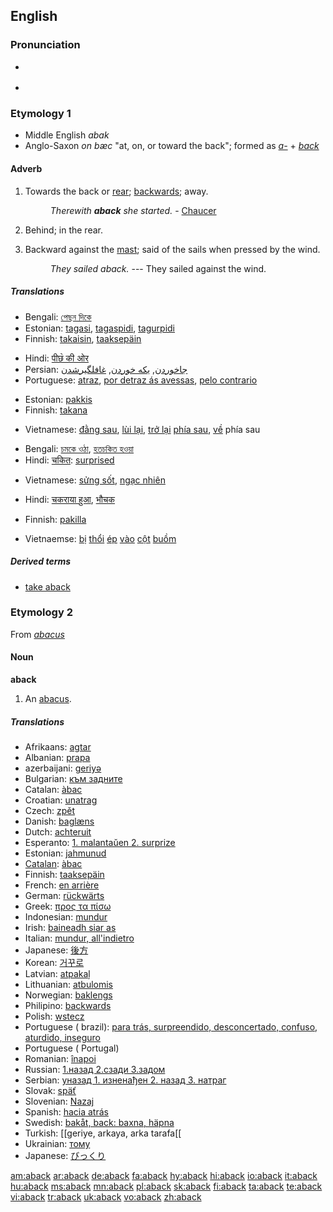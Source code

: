 ==English==

===Pronunciation===
* {{a|RP}} {{IPA|/əˈbæk/}}
* {{rhymes|æk}}

===Etymology 1===
* Middle English ''abak''
* Anglo-Saxon ''on bæc'' "at, on, or toward the back"; formed as ''[[a-]]'' + ''[[back]]''

====Adverb====
{{en-adv|-}}

# {{rare}} Towards the back or [[rear]]; [[backwards]]; away.
#: ''Therewith '''aback''' she started.'' - [[Chaucer]]
# Behind; in the rear.
# {{nautical}} Backward against the [[mast]]; said of the sails when pressed by the wind.
#: ''They sailed aback.'' --- They sailed against the wind.

=====Translations=====
{{trans-top|backwards}}
* Bengali: [[পেছন দিকে]]
* Estonian: [[tagasi]], [[tagaspidi]], [[tagurpidi]]
* Finnish: [[takaisin]], [[taaksepäin]]
{{trans-mid}}
* Hindi: [[पीछ॓ की ओर]]
* Persian: [[جاخوردن]], [[یکه خوردن]], [[غافلگیرشدن]]
* Portuguese: [[atraz]], [[por detraz ás avessas]], [[pelo contrario]]
{{trans-bottom}}

{{trans-top|in the rear}}
* Estonian: [[pakkis]]
* Finnish: [[takana]]
{{trans-mid}}
* Vietnamese: [[đằng sau]], [[lùi lại]], [[trở lại]] [[phía sau]], [[về]] phía sau
{{trans-bottom}}

{{trans-top|taken aback}}
* Bengali: [[চমকে ওঠা]], [[হতচকিত হওয়া]]
* Hindi: [[चकित]]: [[surprised]]
{{trans-mid}}
* Vietnamese: [[sửng sốt]], [[ngạc nhiên]]
{{trans-bottom}}

{{trans-top|confused}}
* Hindi: [[चकराया हुआ]], [[भौचक]]
{{trans-mid}}
{{trans-bottom}}

{{trans-top|said of sails pressed backward}}
* Finnish: [[pakki|pakilla]]
{{trans-mid}}
* Vietnaemse: [[bị]] [[thổi]] [[ép]] [[vào]] [[cột]] [[buồm]]
{{trans-bottom}}

=====Derived terms=====
* [[take aback]]

===Etymology 2===
From ''[[abacus]]''

====Noun====
'''aback'''

# {{obsolete}} An [[abacus]].

=====Translations=====
* Afrikaans: [[agtar]]
* Albanian: [[prapa]]
* azerbaijani: [[geriyә]]
* Bulgarian: [[към задните]]         
* Catalan: [[àbac]]    
* Croatian: [[unatrag]] 
* Czech: [[zpět]] 
* Danish: [[baglæns]]
* Dutch: [[achteruit]]
* Esperanto: [[1. malantaŭen  2. surprize]]        
* Estonian: [[jahmunud]]
* [[Catalan]]: [[àbac]]
* Finnish: [[taaksepäin]]
* French: [[en arrière]]
* German: [[rückwärts]]
* Greek: [[προς τα πίσω]]   
* Indonesian: [[mundur]]
* Irish: [[baineadh siar as]]
* Italian: [[mundur, all'indietro]]
* Japanese: [[後方]]
* Korean: [[거꾸로]]  
* Latvian: [[atpakaļ]]
* Lithuanian: [[atbulomis]]
* Norwegian: [[baklengs]]
* Philipino: [[backwards]]
* Polish: [[wstecz]]
* Portuguese ( brazil): [[para trás, surpreendido, desconcertado, confuso, aturdido, inseguro]]
* Portuguese ( Portugal)     
* Romanian: [[înapoi]]
* Russian: [[1.назад 2.сзади 3.задом]]
* Serbian: [[уназад   1. изненађен  2. назад   3. натраг]]
* Slovak: [[späť]]
* Slovenian: [[Nazaj]]  
* Spanish: [[hacia atrás]]
* Swedish: [[bakåt, back: baxna, häpna]] 
* Turkish: [[geriye, arkaya, arka tarafa[[      
* Ukrainian: [[тому]]
* Japanese: [[びっくり]] 

[[am:aback]]
[[ar:aback]]
[[de:aback]]
[[fa:aback]]
[[hy:aback]]
[[hi:aback]]
[[io:aback]]
[[it:aback]]
[[hu:aback]]
[[ms:aback]]
[[mn:aback]]
[[pl:aback]]
[[sk:aback]]
[[fi:aback]]
[[ta:aback]]
[[te:aback]]
[[vi:aback]]
[[tr:aback]]
[[uk:aback]]
[[vo:aback]]
[[zh:aback]]